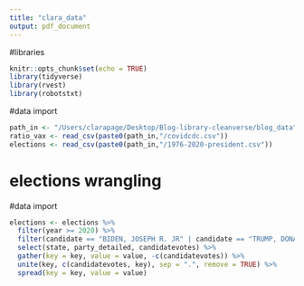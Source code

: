 ```yaml
---
title: "clara_data"
output: pdf_document
---
```


#libraries
```r
knitr::opts_chunk$set(echo = TRUE)
library(tidyverse)
library(rvest)
library(robotstxt)
```

#data import
```r
path_in <- "/Users/clarapage/Desktop/Blog-library-cleanverse/blog_data"
ratio_vax <- read_csv(paste0(path_in,"/covidcdc.csv"))
elections <- read_csv(paste0(path_in,"/1976-2020-president.csv"))
```

# elections wrangling 
#data import
```r
elections <- elections %>%
  filter(year >= 2020) %>%
  filter(candidate == "BIDEN, JOSEPH R. JR" | candidate == "TRUMP, DONALD J.") %>%
  select(state, party_detailed, candidatevotes) %>%
  gather(key = key, value = value, -c(candidatevotes)) %>%
  unite(key, c(candidatevotes, key), sep = ".", remove = TRUE) %>%
  spread(key = key, value = value)
```
